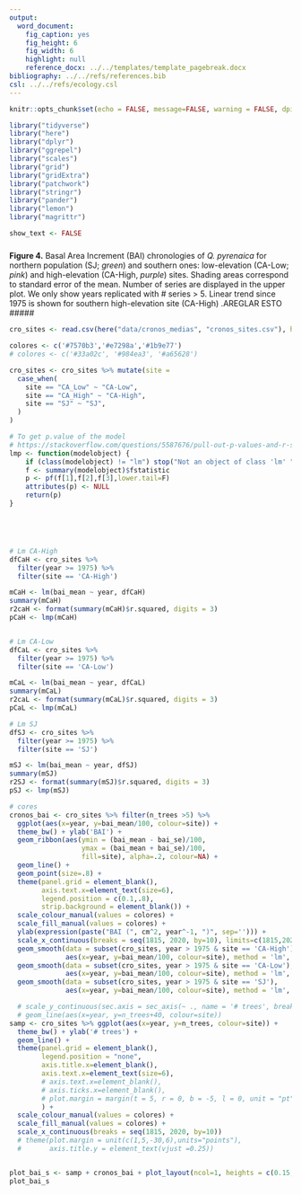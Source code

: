 ```yaml
---
output: 
  word_document:
    fig_caption: yes
    fig_height: 6
    fig_width: 6
    highlight: null
    reference_docx: ../../templates/template_pagebreak.docx
bibliography: ../../refs/references.bib
csl: ../../refs/ecology.csl
---
```


```r
knitr::opts_chunk$set(echo = FALSE, message=FALSE, warning = FALSE, dpi = 200)
```

```r
library("tidyverse")
library("here")
library("dplyr")
library("ggrepel")
library("scales")
library("grid")
library("gridExtra")
library("patchwork")
library("stringr")
library("pander")
library("lemon")
library("magrittr")
```

```r
show_text <- FALSE
```

##### 
**Figure 4.** Basal Area Increment (BAI) chronologies of *Q. pyrenaica* for northern population (SJ; *green*) and southern ones: low-elevation (CA-Low; *pink*) and high-elevation (CA-High, *purple*) sites. Shading areas correspond to standard error of the mean. Number of series are displayed in the upper plot. We only show years replicated with # series > 5. Linear trend since 1975 is shown for southern high-elevation site (CA-High) .AREGLAR ESTO
##### 
```r
cro_sites <- read.csv(here("data/cronos_medias", "cronos_sites.csv"), header = TRUE, sep = ',')

colores <- c('#7570b3','#e7298a','#1b9e77')
# colores <- c('#33a02c', '#984ea3', '#a65628')

cro_sites <- cro_sites %>% mutate(site = 
  case_when(
    site == "CA_Low" ~ "CA-Low", 
    site == "CA_High" ~ "CA-High",
    site == "SJ" ~ "SJ",
  )
)

# To get p.value of the model 
# https://stackoverflow.com/questions/5587676/pull-out-p-values-and-r-squared-from-a-linear-regression
lmp <- function(modelobject) {
    if (class(modelobject) != "lm") stop("Not an object of class 'lm' ")
    f <- summary(modelobject)$fstatistic
    p <- pf(f[1],f[2],f[3],lower.tail=F)
    attributes(p) <- NULL
    return(p)
}





# Lm CA-High
dfCaH <- cro_sites %>% 
  filter(year >= 1975) %>% 
  filter(site == 'CA-High')

mCaH <- lm(bai_mean ~ year, dfCaH)
summary(mCaH)
r2caH <- format(summary(mCaH)$r.squared, digits = 3)
pCaH <- lmp(mCaH)


# Lm CA-Low 
dfCaL <- cro_sites %>% 
  filter(year >= 1975) %>% 
  filter(site == 'CA-Low')

mCaL <- lm(bai_mean ~ year, dfCaL)
summary(mCaL)
r2caL <- format(summary(mCaL)$r.squared, digits = 3)
pCaL <- lmp(mCaL)

# Lm SJ
dfSJ <- cro_sites %>% 
  filter(year >= 1975) %>% 
  filter(site == 'SJ')

mSJ <- lm(bai_mean ~ year, dfSJ)
summary(mSJ)
r2SJ <- format(summary(mSJ)$r.squared, digits = 3)
pSJ <- lmp(mSJ)
```


```r

# cores 
cronos_bai <- cro_sites %>% filter(n_trees >5) %>% 
  ggplot(aes(x=year, y=bai_mean/100, colour=site)) + 
  theme_bw() + ylab('BAI') + 
  geom_ribbon(aes(ymin = (bai_mean - bai_se)/100,
                  ymax = (bai_mean + bai_se)/100,
                  fill=site), alpha=.2, colour=NA) +
  geom_line() + 
  geom_point(size=.8) + 
  theme(panel.grid = element_blank(),
        axis.text.x=element_text(size=6),
        legend.position = c(0.1,.8),
        strip.background = element_blank()) + 
  scale_colour_manual(values = colores) +
  scale_fill_manual(values = colores) +
  ylab(expression(paste("BAI (", cm^2, year^-1, ")", sep=''))) +
  scale_x_continuous(breaks = seq(1815, 2020, by=10), limits=c(1815,2020)) +
  geom_smooth(data = subset(cro_sites, year > 1975 & site == 'CA-High'), 
              aes(x=year, y=bai_mean/100, colour=site), method = 'lm', se=FALSE) +
  geom_smooth(data = subset(cro_sites, year > 1975 & site == 'CA-Low'), 
              aes(x=year, y=bai_mean/100, colour=site), method = 'lm', se=FALSE) +
  geom_smooth(data = subset(cro_sites, year > 1975 & site == 'SJ'), 
              aes(x=year, y=bai_mean/100, colour=site), method = 'lm', se=FALSE) 

  # scale_y_continuous(sec.axis = sec_axis(~ ., name = '# trees', breaks = c(0,15,30))) +
  # geom_line(aes(x=year, y=n_trees+40, colour=site)) 
samp <- cro_sites %>% ggplot(aes(x=year, y=n_trees, colour=site)) + 
  theme_bw() + ylab('# trees') + 
  geom_line() + 
  theme(panel.grid = element_blank(),
        legend.position = "none", 
        axis.title.x=element_blank(),
        axis.text.x=element_text(size=6),
        # axis.text.x=element_blank(),
        # axis.ticks.x=element_blank(), 
        # plot.margin = margin(t = 5, r = 0, b = -5, l = 0, unit = "pt")
        ) + 
  scale_colour_manual(values = colores) +
  scale_fill_manual(values = colores) +
  scale_x_continuous(breaks = seq(1815, 2020, by=10))  
  # theme(plot.margin = unit(c(1,5,-30,6),units="points"),
  #       axis.title.y = element_text(vjust =0.25))


plot_bai_s <- samp + cronos_bai + plot_layout(ncol=1, heights = c(0.15, 0.85))
plot_bai_s
```
